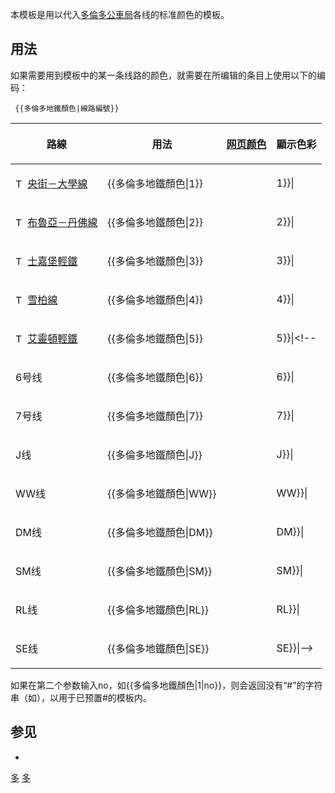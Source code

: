 <noinclude>{{template doc page viewed directly}}</noinclude>
本模板是用以代入[[多倫多公車局]]各线的标准颜色的模板。

== 用法 ==
如果需要用到模板中的某一条线路的颜色，就需要在所编辑的条目上使用以下的编码：
<pre> {{多倫多地鐵顏色|線路編號}} </pre>

{| class="wikitable"
|-
! 路線 || 用法 || [[网页颜色]] || 顯示色彩
|-
| [[File:TTC - Line 1 - Yonge-University-Spadina line.svg|15px]] [[央街－大學線]] || <nowiki>{{多倫多地鐵顏色|</nowiki>1<nowiki>}}</nowiki> || {{多倫多地鐵顏色|1}} || bgcolor={{多倫多地鐵顏色|1}}|
|-
| [[File:TTC - Line 2 - Bloor-Danforth line.svg|15px]] [[布魯亞－丹佛線]] || <nowiki>{{多倫多地鐵顏色|</nowiki>2<nowiki>}}</nowiki> || {{多倫多地鐵顏色|2}} || bgcolor={{多倫多地鐵顏色|2}}|
|-
| [[File:TTC - Line 3 - Scarborough RT line.svg|15px]] [[士嘉堡輕鐵]] || <nowiki>{{多倫多地鐵顏色|</nowiki>3<nowiki>}}</nowiki> || {{多倫多地鐵顏色|3}} || bgcolor={{多倫多地鐵顏色|3}}|
|-
| [[File:TTC - Line 4 - Sheppard line.svg|15px]] [[雪柏線]] || <nowiki>{{多倫多地鐵顏色|</nowiki>4<nowiki>}}</nowiki> || {{多倫多地鐵顏色|4}} || bgcolor={{多倫多地鐵顏色|4}}|
|-
| [[File:TTC - Line 5.svg|15px]] [[艾靈頓輕鐵]] || <nowiki>{{多倫多地鐵顏色|</nowiki>5<nowiki>}}</nowiki> || {{多倫多地鐵顏色|5}} || bgcolor={{多倫多地鐵顏色|5}}|<!--
|-
| 6号线 || <nowiki>{{多倫多地鐵顏色|</nowiki>6<nowiki>}}</nowiki> || {{多倫多地鐵顏色|6}} || bgcolor={{多倫多地鐵顏色|6}}|
|-
| 7号线 || <nowiki>{{多倫多地鐵顏色|</nowiki>7<nowiki>}}</nowiki> || {{多倫多地鐵顏色|7}} || bgcolor={{多倫多地鐵顏色|7}}|
|-
| J线 || <nowiki>{{多倫多地鐵顏色|</nowiki>J<nowiki>}}</nowiki> || {{多倫多地鐵顏色|J}} || bgcolor={{多倫多地鐵顏色|J}}|
|-
| WW线 || <nowiki>{{多倫多地鐵顏色|</nowiki>WW<nowiki>}}</nowiki> || {{多倫多地鐵顏色|WW}} || bgcolor={{多倫多地鐵顏色|WW}}|
|-
| DM线 || <nowiki>{{多倫多地鐵顏色|</nowiki>DM<nowiki>}}</nowiki> || {{多倫多地鐵顏色|DM}} || bgcolor={{多倫多地鐵顏色|DM}}|
|-
| SM线 || <nowiki>{{多倫多地鐵顏色|</nowiki>SM<nowiki>}}</nowiki> || {{多倫多地鐵顏色|SM}} || bgcolor={{多倫多地鐵顏色|SM}}|
|-
| RL线 || <nowiki>{{多倫多地鐵顏色|</nowiki>RL<nowiki>}}</nowiki> || {{多倫多地鐵顏色|RL}} || bgcolor={{多倫多地鐵顏色|RL}}|
|-
| SE线 || <nowiki>{{多倫多地鐵顏色|</nowiki>SE<nowiki>}}</nowiki> || {{多倫多地鐵顏色|SE}} || bgcolor={{多倫多地鐵顏色|SE}}|-->
|}

如果在第二个参数输入no，如<nowiki>{{多倫多地鐵顏色|1|no}}</nowiki>，则会返回没有“#”的字符串（如{{多倫多地鐵顏色|1|no}}），以用于已预置#的模板内。

== 参见 ==
*{{tl|TTC lines}}

<includeonly>
[[Category:加拿大铁路模板|多]]
[[Category:铁路运输颜色模板|多]]
</includeonly>